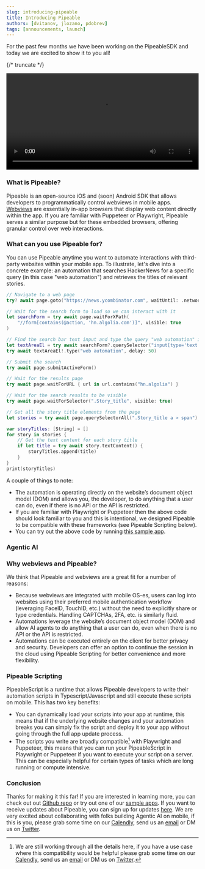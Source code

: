 ```yaml
---
slug: introducing-pipeable
title: Introducing Pipeable
authors: [dvitanov, jlozano, pdobrev]
tags: [announcements, launch]
---
```


For the past few months we have been working on the PipeableSDK and today we are excited to show it to you all!

{/* truncate */}

<div className="row">
  <div className="col col--12">
    <video playsInline controls width="100%">
      <source src="/demo_video.mp4" type="video/mp4" />
    </video>
  </div>
</div>

### What is Pipeable?

Pipeable is an open-source iOS and (soon) Android SDK that allows developers to programmatically control webviews in mobile apps. [Webviews](https://developer.apple.com/documentation/webkit/wkwebview) are essentially in-app browsers that display web content directly within the app. If you are familiar with Puppeteer or Playwright, Pipeable serves a similar purpose but for these embedded browsers, offering granular control over web interactions.

### What can you use Pipeable for?

You can use Pipeable anytime you want to automate interactions with third-party websites within your mobile app. To illustrate, let's dive into a concrete example: an automation that searches HackerNews for a specific query (in this case "web automation") and retrieves the titles of relevant stories.

```swift
// Navigate to a web page
try? await page.goto("https://news.ycombinator.com", waitUntil: .networkidle)

// Wait for the search form to load so we can interact with it
let searchForm = try await page.waitForXPath(
    "//form[contains(@action, 'hn.algolia.com')]", visible: true
)

// Find the search bar text input and type the query "web automation" into it
let textAreaEl = try await searchForm?.querySelector("input[type='text']")
try await textAreaEl!.type("web automation", delay: 50)

// Submit the search
try await page.submitActiveForm()

// Wait for the results page
try await page.waitForURL { url in url.contains("hn.algolia") }

// Wait for the search results to be visible
try await page.waitForSelector(".Story_title", visible: true)

// Get all the story title elements from the page
let stories = try await page.querySelectorAll(".Story_title a > span")

var storyTitles: [String] = []
for story in stories {
    // Get the text content for each story title
    if let title = try await story.textContent() {
        storyTitles.append(title)
    }
}
print(storyTitles)
```

A couple of things to note:

- The automation is operating directly on the website’s document object model (DOM) and allows you, the developer, to do anything that a user can do, even if there is no API or the API is restricted.
- If you are familiar with Playwright or Puppeteer then the above code should look familiar to you and this is intentional, we designed Pipeable to be compatible with these frameworks (see Pipeable Scripting below).
- You can try out the above code by running [this sample app](https://github.com/PipeableHQ/pipeable-ios-samples).

### Agentic AI

### Why webviews and Pipeable?

We think that Pipeable and webviews are a great fit for a number of reasons:

- Because webviews are integrated with mobile OS-es, users can log into websites using their preferred mobile authentication workflow (leveraging FaceID, TouchID, etc.) without the need to explicitly share or type credentials. Handling CAPTCHAs, 2FA, etc. is similarly fluid.
- Automations leverage the website’s document object model (DOM) and allow AI agents to do anything that a user can do, even when there is no API or the API is restricted.
- Automations can be executed entirely on the client for better privacy and security. Developers can offer an option to continue the session in the cloud using Pipeable Scripting for better convenience and more flexibility.

### Pipeable Scripting

PipeableScript is a runtime that allows Pipeable developers to write their automation scripts in Typescript/Javascript and still execute these scripts on mobile. This has two key benefits:

- You can dynamically load your scripts into your app at runtime, this means that if the underlying website changes and your automation breaks you can simply fix the script and deploy it to your app without going through the full app update process.
- The scripts you write are broadly compatible[^1] with Playwright and Puppeteer, this means that you can run your PipeableScript in Playwright or Puppeteer if you want to execute your script on a server. This can be especially helpful for certain types of tasks which are long running or compute intensive.

### Conclusion

Thanks for making it this far! If you are interested in learning more, you can check out out [Github repo](https://github.com/PipeableHQ/pipeable-ios) or try out one of our [sample apps](https://github.com/PipeableHQ/pipeable-ios-samples). If you want to receive updates about Pipeable, you can sign up for updates [here](https://forms.gle/i8C7F3zcuizWkien7). We are very excited about collaborating with folks building Agentic AI on mobile, if this is you, please grab some time on our [Calendly](https://calendly.com/deyan-vitanov/30min), send us an [email](mailto:hello@pipeable.com) or DM us on [Twitter](https://twitter.com/pipeablehq).

[^1]: We are still working through all the details here, if you have a use case where this compatibility would be helpful please grab some time on our [Calendly](https://calendly.com/deyan-vitanov/30min), send us an [email](mailto:hello@pipeable.com) or DM us on [Twitter](https://twitter.com/pipeablehq).
